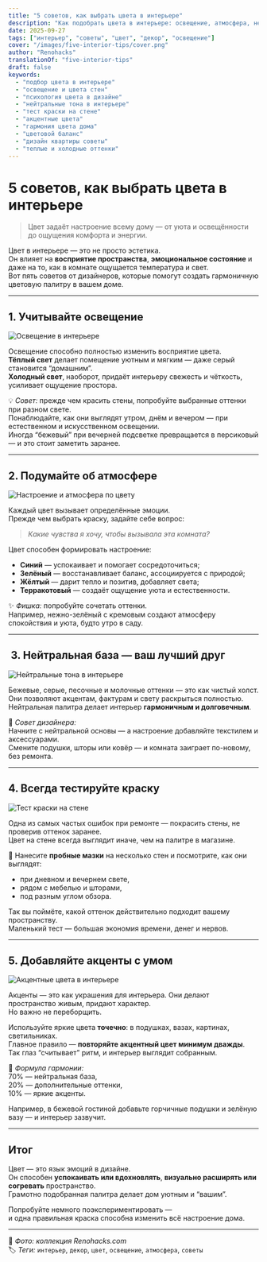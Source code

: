 ```yaml
---
title: "5 советов, как выбрать цвета в интерьере"
description: "Как подобрать цвета в интерьере: освещение, атмосфера, нейтральная база, тестирование краски и акценты. Практические советы дизайнеров для уютного дома."
date: 2025-09-27
tags: ["интерьер", "советы", "цвет", "декор", "освещение"]
cover: "/images/five-interior-tips/cover.png"
author: "Renohacks"
translationOf: "five-interior-tips"
draft: false
keywords:
  - "подбор цвета в интерьере"
  - "освещение и цвета стен"
  - "психология цвета в дизайне"
  - "нейтральные тона в интерьере"
  - "тест краски на стене"
  - "акцентные цвета"
  - "гармония цвета дома"
  - "цветовой баланс"
  - "дизайн квартиры советы"
  - "теплые и холодные оттенки"
---
```


# 5 советов, как выбрать цвета в интерьере

> Цвет задаёт настроение всему дому — от уюта и освещённости до ощущения комфорта и энергии.

Цвет в интерьере — это не просто эстетика.  
Он влияет на **восприятие пространства**, **эмоциональное состояние** и даже на то, как в комнате ощущается температура и свет.  
Вот пять советов от дизайнеров, которые помогут создать гармоничную цветовую палитру в вашем доме.

---

##  1. Учитывайте освещение

![Освещение в интерьере](/images/five-interior-tips/lighting.png)

Освещение способно полностью изменить восприятие цвета.  
**Тёплый свет** делает помещение уютным и мягким — даже серый становится “домашним”.  
**Холодный свет**, наоборот, придаёт интерьеру свежесть и чёткость, усиливает ощущение простора.

💡 *Совет:* прежде чем красить стены, попробуйте выбранные оттенки при разном свете.  
Понаблюдайте, как они выглядят утром, днём и вечером — при естественном и искусственном освещении.  
Иногда “бежевый” при вечерней подсветке превращается в персиковый — и это стоит заметить заранее.

---

##  2. Подумайте об атмосфере

![Настроение и атмосфера по цвету](/images/five-interior-tips/atmosphere.png)

Каждый цвет вызывает определённые эмоции.  
Прежде чем выбрать краску, задайте себе вопрос:
> *Какие чувства я хочу, чтобы вызывала эта комната?*

Цвет способен формировать настроение:
- **Синий** — успокаивает и помогает сосредоточиться;
- **Зелёный** — восстанавливает баланс, ассоциируется с природой;
- **Жёлтый** — дарит тепло и позитив, добавляет света;
- **Терракотовый** — создаёт ощущение уюта и естественности.

✨ *Фишка:* попробуйте сочетать оттенки.  
Например, нежно-зелёный с кремовым создают атмосферу спокойствия и уюта, будто утро в саду.

---

## ️ 3. Нейтральная база — ваш лучший друг

![Нейтральные тона в интерьере](/images/five-interior-tips/neutral.png)

Бежевые, серые, песочные и молочные оттенки — это как чистый холст.  
Они позволяют акцентам, фактурам и свету раскрыться полностью.  
Нейтральная палитра делает интерьер **гармоничным и долговечным**.

📏 *Совет дизайнера:*  
Начните с нейтральной основы — а настроение добавляйте текстилем и аксессуарами.  
Смените подушки, шторы или ковёр — и комната заиграет по-новому, без ремонта.

---

##  4. Всегда тестируйте краску

![Тест краски на стене](/images/five-interior-tips/testing.png)

Одна из самых частых ошибок при ремонте — покрасить стены, не проверив оттенок заранее.  
Цвет на стене всегда выглядит иначе, чем на палитре в магазине.

🎨 Нанесите **пробные мазки** на несколько стен и посмотрите, как они выглядят:
- при дневном и вечернем свете,
- рядом с мебелью и шторами,
- под разным углом обзора.

Так вы поймёте, какой оттенок действительно подходит вашему пространству.  
Маленький тест — большая экономия времени, денег и нервов.

---

##  5. Добавляйте акценты с умом

![Акцентные цвета в интерьере](/images/five-interior-tips/accents.png)

Акценты — это как украшения для интерьера. Они делают пространство живым, придают характер.  
Но важно не переборщить.

Используйте яркие цвета **точечно**: в подушках, вазах, картинах, светильниках.  
Главное правило — **повторяйте акцентный цвет минимум дважды**.  
Так глаз “считывает” ритм, и интерьер выглядит собранным.

🎯 *Формула гармонии:*  
70% — нейтральная база,  
20% — дополнительные оттенки,  
10% — яркие акценты.

Например, в бежевой гостиной добавьте горчичные подушки и зелёную вазу — и интерьер зазвучит.

---

##  Итог

Цвет — это язык эмоций в дизайне.  
Он способен **успокаивать или вдохновлять**, **визуально расширять или согревать** пространство.  
Грамотно подобранная палитра делает дом уютным и “вашим”.

Попробуйте немного поэкспериментировать —  
и одна правильная краска способна изменить всё настроение дома.

---

📸 *Фото: коллекция Renohacks.com*  
🏷️ *Теги:* `интерьер`, `декор`, `цвет`, `освещение`, `атмосфера`, `советы`
